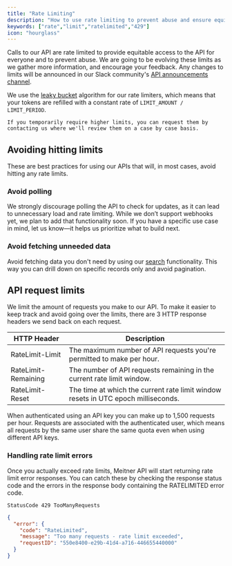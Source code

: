 ```yaml
---
title: "Rate Limiting"
description: "How to use rate limiting to prevent abuse and ensure equitable access to the API."
keywords: ["rate","limit","ratelimited","429"]
icon: "hourglass"
---
```


Calls to our API are rate limited to provide equitable access to the API for everyone and to prevent abuse. We are going to be evolving these limits as we gather more information, and encourage your feedback. Any changes to limits will be announced in our Slack community's [API announcements channel](https://meitnerapi.slack.com/archives/C08JMJ5J1DW).

We use the [leaky bucket](https://en.wikipedia.org/wiki/Leaky_bucket) algorithm for our rate limiters, which means that your tokens are refilled with a constant rate of `LIMIT_AMOUNT / LIMIT_PERIOD`.

```
If you temporarily require higher limits, you can request them by contacting us where we'll review them on a case by case basis.
```

## Avoiding hitting limits

These are best practices for using our APIs that will, in most cases, avoid hitting any rate limits.

### Avoid polling⁠

We strongly discourage polling the API to check for updates, as it can lead to unnecessary load and rate limiting. While we don’t support webhooks yet, we plan to add that functionality soon. If you have a specific use case in mind, let us know—it helps us prioritize what to build next.

### Avoid fetching unneeded data⁠

Avoid fetching data you don't need by using our [search](search-filtering) functionality. This way you can drill down on specific records only and avoid pagination.

## API request limits

We limit the amount of requests you make to our API. To make it easier to keep track and avoid going over the limits, there are 3 HTTP response headers we send back on each request.

| HTTP Header         | Description                                                                       |
| ------------------- | --------------------------------------------------------------------------------- |
| RateLimit-Limit     | The maximum number of API requests you're permitted to make per hour.             |
| RateLimit-Remaining | The number of API requests remaining in the current rate limit window.            |
| RateLimit-Reset     | The time at which the current rate limit window resets in UTC epoch milliseconds. |

When authenticated using an API key you can make up to 1,500 requests per hour. Requests are associated with the authenticated user, which means all requests by the same user share the same quota even when using different API keys.

### Handling rate limit errors

Once you actually exceed rate limits, Meitner API will start returning rate limit error responses. You can catch these by checking the response status code and the errors in the response body containing the RATELIMITED error code.

```
StatusCode 429 TooManyRequests
```

```json
{
  "error": {
    "code": "RateLimited",
    "message": "Too many requests - rate limit exceeded",
    "requestID": "550e8400-e29b-41d4-a716-446655440000"
  }
}
```